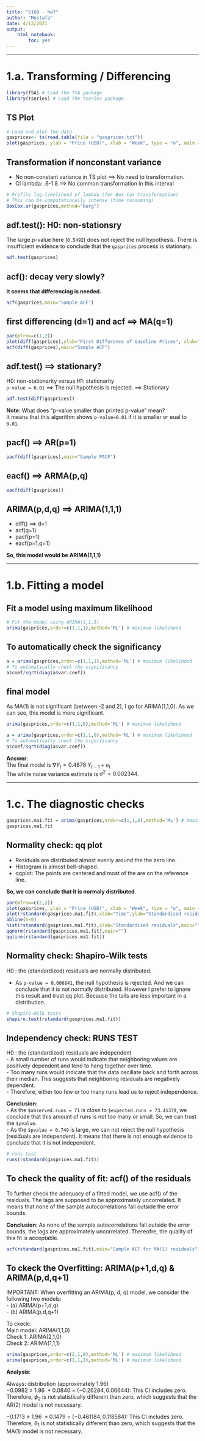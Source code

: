 ---
title: "5160 - hw7"
author: "Mostafa"
date: 4/13/2021
output: 
    html_notebook:
        toc: yes
---

--- 

# 1.a. Transforming / Differencing       
```{r}
library(TSA) # Load the TSA package
library(tseries) # Load the tseries package
```

## TS Plot                
```{r}
# Load and plot the data
gasprices<- ts(read.table(file = "gasprices.txt"))
plot(gasprices, ylab = "Price (USD)", xlab = "Week", type = "o", main = "Average price for regular gasoline" )
```

## Transformation if nonconstant variance             
- No non-constant variance in TS plot ==> No need to transformation.
- CI lambda: .6-1.8 ==> No common transformation in this interval  

```{r}
# Profile log-likelihood of lambda (for Box Cox transformation)
# This can be computationally intense (time consuming)
BoxCox.ar(gasprices,method="burg")
```

## adf.test(): H0: non-stationsry     
The large p-value here (`0.5492`) does not reject the null hypothesis. There is insufficient evidence to conclude that the `gasprices` process is stationary.
```{r}
adf.test(gasprices)
```

## acf(): decay very slowly?    
**It seems that differencing is needed.**        
```{r}
acf(gasprices,main="Sample ACF")
```

## first differencing (d=1) and acf ==> MA(q=1)
```{r}
par(mfrow=c(1,2))
plot(diff(gasprices),ylab="First Difference of Gasoline Prices", xlab="Time",type="o")
acf(diff(gasprices),main="Sample ACF")
```

## adf.test() ==> stationary?      
H0: non-stationarity versus H1: stationarity    
`p-value = 0.01` ==> The null hypothesis is rejected. ==> Stationary 

```{r}
adf.test(diff(gasprices))
```
**Note**: 
What does "p-value smaller than printed p-value" mean?      
It means that this algorithm shows `p-value=0.01` if it is smaller or eual to `0.01`.

## pacf() ==> AR(p=1)
```{r}
pacf(diff(gasprices),main="Sample PACF")
```

## eacf() ==> ARMA(p,q)
```{r}
eacf(diff(gasprices))
```

## ARIMA(p,d,q) ==> ARIMA(1,1,1)    
- diff() ==> d=1
- acf(q=1)
- pacf(p=1)
- eacf(p=1,q=1)

**So, this model would be ARIMA(1,1,1)**

---    

# 1.b. Fitting a model

## Fit a model using maximum likelihood
```{r}
# Fit the model using ARIMA(1,1,1)
arima(gasprices,order=c(1,1,1),method='ML') # maximum likelihood
```

## To automatically check the significancy     
```{r}
a = arima(gasprices,order=c(1,1,1),method='ML') # maximum likelihood
# To automatically check the significancy
a$coef/sqrt(diag(a$var.coef))
```

## final model    
As MA(1) is not significant (between -2 and 2), I go for ARIMA(1,1,0). As we can see, this model is more significant.

```{r}
arima(gasprices,order=c(1,1,0),method='ML') # maximum likelihood
```

```{r}
a = arima(gasprices,order=c(1,1,0),method='ML') # maximum likelihood
# To automatically check the significancy
a$coef/sqrt(diag(a$var.coef))
```
**Answer**:      
The final model is $\nabla Y_{t} = 0.4878 \ Y_{t-1} + e_{t}$      
The white noise variance estimate is $\sigma^2 = 0.002344$.     

---  

# 1.c. The diagnostic checks
```{r}
gasprices.ma1.fit = arima(gasprices,order=c(1,1,0),method='ML') # maximum likelihood
gasprices.ma1.fit
```

## Normality check: qq plot        
- Residuals are distributed almost evenly around the the zero line.         
- Histogram is almost bell-shaped.      
- qqplot: The points are centered and most of the are on the reference line.     

**So, we can conclude that it is normaly distributed**.  
```{r}
par(mfrow=c(2,2))
plot(gasprices, ylab = "Price (USD)", xlab = "Week", type = "o", main = "Average price for regular gasoline" )
plot(rstandard(gasprices.ma1.fit),xlab="Time",ylab="Standardised residuals",type='o')
abline(h=0)
hist(rstandard(gasprices.ma1.fit),xlab="Standardised residuals",main="")
qqnorm(rstandard(gasprices.ma1.fit),main="")
qqline(rstandard(gasprices.ma1.fit))
```
## Normality check: Shapiro-Wilk tests    
H0 : the (standardized) residuals are normally distributed.         

- As `p-value = 0.006841`, the null hypothesis is rejected. And we can conclude that it is not normally distributed. However I prefer to ignore this result and trust qq plot. Because the tails are less important in a distribution. 
```{r}
# Shapiro-Wilk tests
shapiro.test(rstandard(gasprices.ma1.fit))
```

## Independency check: RUNS TEST
H0 : the (standardized) residuals are independent      
- A small number of runs would indicate that neighboring values are positively dependent and tend to
hang together over time.            
- Too many runs would indicate that the data oscillate back and forth across their median. This suggests
that neighboring residuals are negatively dependent.           
- Therefore, either too few or too many runs lead us to reject independence.           

**Conclusion**:     
- As the `$observed.runs = 71` is close to `$expected.runs = 73.41379`, we conclude that this amount of runs is not too many or small. So, we can trust the `$pvalue`.    
- As the `$pvalue = 0.749` is large, we can not reject the null hypothesis (residuals are independent). It means that there is not enough evidence to conclude that it is not independent.    

```{r}
# runs test
runs(rstandard(gasprices.ma1.fit))
```


## To check the quality of fit: acf() of the residuals                     
To further check the adequacy of a fitted model, we use acf() of the residuals. The lags are supposed to be approximately uncorrelated. It means that none of the sample autocorrelations fall outside the error bounds.     

**Conclusion**: As none of the sample autocorrelations fall outside the error bounds, the lags are approximately uncorrelated. Thereofre, the quality of this fit is acceptable.            
```{r}
acf(rstandard(gasprices.ma1.fit),main="Sample ACF for MA(1) residuals")
```

## To ckeck the Overfitting: ARIMA(p+1,d,q) & ARIMA(p,d,q+1)          

IMPORTANT: When overfitting an ARIMA(p, d, q) model, we consider the following two models:       
- (a) ARIMA(p+1,d,q)       
- (b) ARIMA(p,d,q+1)      

To ckeck:      
Main model: ARIMA(1,1,0)         
Check 1: ARIMA(2,1,0)        
Check 2: ARIMA(1,1,1)      
```{r}
arima(gasprices,order=c(2,1,0),method='ML') # maximum likelihood
arima(gasprices,order=c(1,1,1),method='ML') # maximum likelihood
```

**Analysis**:    

Always: distribution (approximately 1.96)      
$-0.0982 \ \pm \ 1.96 \ * 0.0840 \ = \ (-0.26284, 0.06644)$: This CI includes zero. Therefore, $\phi_{2}$ is not
statistically different than zero, which suggests that the AR(2) model is not necessary.       

 
$-0.1713 \ \pm \ 1.96 \ * 0.1479 \ = \ (-0.461184, 0.118584)$: This CI includes zero. Therefore, $\theta_{1}$ is not
statistically different than zero, which suggests that the MA(1) model is not necessary.


